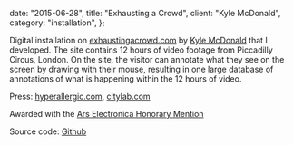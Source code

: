 
  date: "2015-06-28",
  title: "Exhausting a Crowd",
  client: "Kyle McDonald",
  category: "installation",
};

<Vimeo videoId="129465015" />

Digital installation on [exhaustingacrowd.com](http://www.exhaustingacrowd.com/) by [Kyle McDonald](http://kylemcdonald.net/) that I developed. The site contains 12 hours of video footage from Piccadilly Circus, London. On the site, the visitor can annotate what they see on the screen by drawing with their mouse, resulting in one large database of annotations of what is happening within the 12 hours of video.

Press: [hyperallergic.com](http://hyperallergic.com/211950/an-addictive-experiment-in-annotating-footage-from-a-london-street/), [citylab.com](http://www.citylab.com/design/2015/06/caption-the-lives-of-these-unwitting-london-pedestrians/395018/)

Awarded with the [Ars Electronica Honorary Mention](http://www.aec.at/radicalatoms/en/exhaustingacrowd/)

Source code: [Github](https://github.com/kylemcdonald/ExhaustingACrowd)
